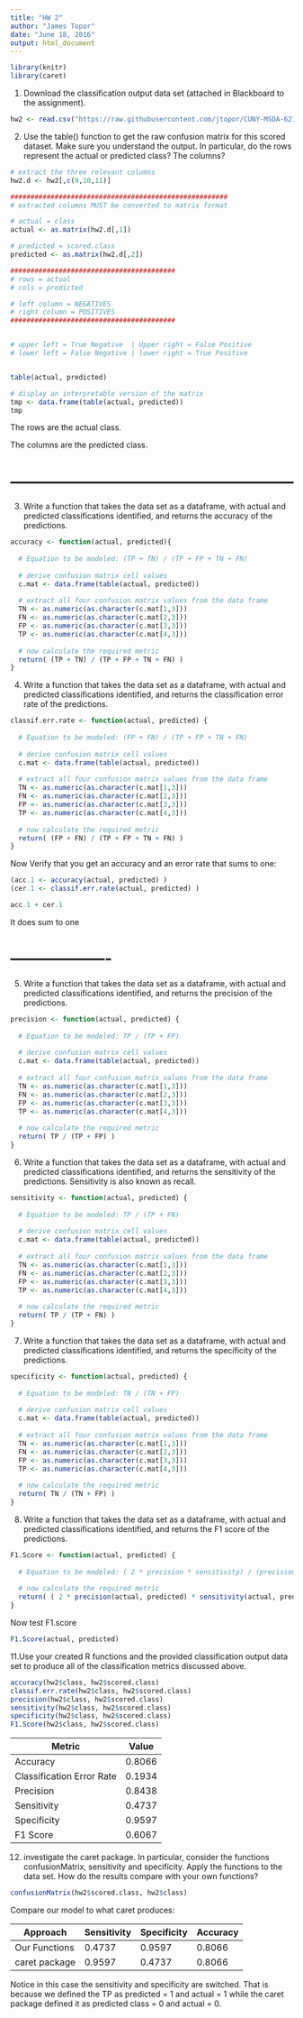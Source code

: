 ```yaml
---
title: "HW 2"
author: "James Topor"
date: "June 18, 2016"
output: html_document
---
```


```r
library(knitr)
library(caret)

```

1. Download the classification output data set (attached in Blackboard to the assignment).

```r
hw2 <- read.csv("https://raw.githubusercontent.com/jtopor/CUNY-MSDA-621/master/HW-2/classification-output-data.csv", stringsAsFactors = FALSE)  
```

2. Use the table() function to get the raw confusion matrix for this scored dataset. Make sure you understand the output. In particular, do the rows represent the actual or predicted class? The columns?

```r
# extract the three relevant columns
hw2.d <- hw2[,c(9,10,11)]

######################################################
# extracted columns MUST be converted to matrix format

# actual = class
actual <- as.matrix(hw2.d[,1])

# predicted = scored.class
predicted <- as.matrix(hw2.d[,2])

#########################################
# rows = actual
# cols = predicted

# left column = NEGATIVES
# right column = POSITIVES
#########################################


# upper left = True Negative  | Upper right = False Positive
# lower left = False Negative | lower right = True Positive


table(actual, predicted)

# display an interpretable version of the matrix
tmp <- data.frame(table(actual, predicted))
tmp
```

The rows are the actual class.

The columns are the predicted class.

# ------------------------------------------------------
 
3. Write a function that takes the data set as a dataframe, with actual and predicted classifications identified, and returns the accuracy of the predictions.
```r
accuracy <- function(actual, predicted){
  
  # Equation to be modeled: (TP + TN) / (TP + FP + TN + FN)
  
  # derive confusion matrix cell values
  c.mat <- data.frame(table(actual, predicted))
  
  # extract all four confusion matrix values from the data frame
  TN <- as.numeric(as.character(c.mat[1,3]))
  FN <- as.numeric(as.character(c.mat[2,3]))
  FP <- as.numeric(as.character(c.mat[3,3]))
  TP <- as.numeric(as.character(c.mat[4,3]))
  
  # now calculate the required metric
  return( (TP + TN) / (TP + FP + TN + FN) )
}
```

4. Write a function that takes the data set as a dataframe, with actual and predicted classifications identified, and returns the classification error rate of the predictions.

```r
classif.err.rate <- function(actual, predicted) {
  
  # Equation to be modeled: (FP + FN) / (TP + FP + TN + FN)
  
  # derive confusion matrix cell values
  c.mat <- data.frame(table(actual, predicted))
  
  # extract all four confusion matrix values from the data frame
  TN <- as.numeric(as.character(c.mat[1,3]))
  FN <- as.numeric(as.character(c.mat[2,3]))
  FP <- as.numeric(as.character(c.mat[3,3]))
  TP <- as.numeric(as.character(c.mat[4,3]))
  
  # now calculate the required metric
  return( (FP + FN) / (TP + FP + TN + FN) )
}  
```

Now Verify that you get an accuracy and an error rate that sums to one:

```r
(acc.1 <- accuracy(actual, predicted) )
(cer.1 <- classif.err.rate(actual, predicted) )

acc.1 + cer.1
```

It does sum to one

# -------------------

5. Write a function that takes the data set as a dataframe, with actual and predicted classifications identified, and returns the precision of the predictions.

```r
precision <- function(actual, predicted) {
  
  # Equation to be modeled: TP / (TP + FP)
  
  # derive confusion matrix cell values
  c.mat <- data.frame(table(actual, predicted))
  
  # extract all four confusion matrix values from the data frame
  TN <- as.numeric(as.character(c.mat[1,3]))
  FN <- as.numeric(as.character(c.mat[2,3]))
  FP <- as.numeric(as.character(c.mat[3,3]))
  TP <- as.numeric(as.character(c.mat[4,3]))
  
  # now calculate the required metric
  return( TP / (TP + FP) )
}  
```

6. Write a function that takes the data set as a dataframe, with actual and predicted classifications identified, and returns the sensitivity of the predictions. Sensitivity is also known as recall.

```r
sensitivity <- function(actual, predicted) {
  
  # Equation to be modeled: TP / (TP + FN)
  
  # derive confusion matrix cell values
  c.mat <- data.frame(table(actual, predicted))
  
  # extract all four confusion matrix values from the data frame
  TN <- as.numeric(as.character(c.mat[1,3]))
  FN <- as.numeric(as.character(c.mat[2,3]))
  FP <- as.numeric(as.character(c.mat[3,3]))
  TP <- as.numeric(as.character(c.mat[4,3]))
  
  # now calculate the required metric
  return( TP / (TP + FN) )
}  
```


7. Write a function that takes the data set as a dataframe, with actual and predicted classifications identified, and returns the specificity of the predictions.

```r
specificity <- function(actual, predicted) {
  
  # Equation to be modeled: TN / (TN + FP)
  
  # derive confusion matrix cell values
  c.mat <- data.frame(table(actual, predicted))
  
  # extract all four confusion matrix values from the data frame
  TN <- as.numeric(as.character(c.mat[1,3]))
  FN <- as.numeric(as.character(c.mat[2,3]))
  FP <- as.numeric(as.character(c.mat[3,3]))
  TP <- as.numeric(as.character(c.mat[4,3]))
  
  # now calculate the required metric
  return( TN / (TN + FP) )
}  
```


8. Write a function that takes the data set as a dataframe, with actual and predicted classifications identified, and returns the F1 score of the predictions.

```r
F1.Score <- function(actual, predicted) {
  
  # Equation to be modeled: ( 2 * precision * sensitivity) / (precision + sensitivity)
  
  # now calculate the required metric
  return( ( 2 * precision(actual, predicted) * sensitivity(actual, predicted)) / (precision(actual, predicted) + sensitivity(actual, predicted)) )
}  
```

Now test F1.score
```r
F1.Score(actual, predicted)
```

11.Use your created R functions and the provided classification output data set to produce all of the classification metrics discussed above.

```r
accuracy(hw2$class, hw2$scored.class)
classif.err.rate(hw2$class, hw2$scored.class)
precision(hw2$class, hw2$scored.class)
sensitivity(hw2$class, hw2$scored.class)
specificity(hw2$class, hw2$scored.class)
F1.Score(hw2$class, hw2$scored.class)


```

|   Metric                  |  Value
|---------------------------|---------
| Accuracy                  |  0.8066
| Classification Error Rate |  0.1934 
| Precision                 |  0.8438
| Sensitivity               |  0.4737
| Specificity               |  0.9597
| F1 Score                  |  0.6067


12.  investigate the caret package.  In particular, consider the functions confusionMatrix, sensitivity and specificity.  Apply the functions to the data set.  How do the results compare with your own functions?
```r
confusionMatrix(hw2$scored.class, hw2$class)
```

Compare our model to what caret produces:

| Approach       |  Sensitivity|  Specificity |  Accuracy  
|----------------|-------------|--------------|------------
| Our Functions  |    0.4737   |   0.9597     |   0.8066    
| caret package  |    0.9597   |   0.4737     |   0.8066   

Notice in this case the sensitivity and specificity are switched.  That is because we defined the TP as predicted = 1 and actual = 1 while the caret package defined it as predicted class = 0 and actual = 0.